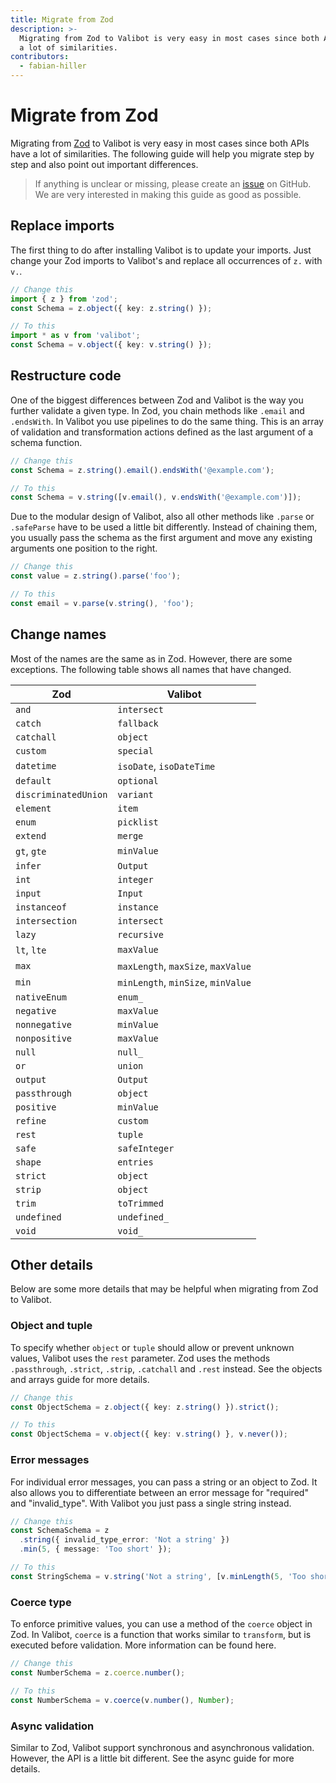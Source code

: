 ```yaml
---
title: Migrate from Zod
description: >-
  Migrating from Zod to Valibot is very easy in most cases since both APIs have
  a lot of similarities.
contributors:
  - fabian-hiller
---
```



# Migrate from Zod

Migrating from [Zod](https://zod.dev/) to Valibot is very easy in most cases since both APIs have a lot of similarities. The following guide will help you migrate step by step and also point out important differences.

> If anything is unclear or missing, please create an [issue](https://github.com/fabian-hiller/valibot/issues/new) on GitHub. We are very interested in making this guide as good as possible.

## Replace imports

The first thing to do after <Link href="../installation/">installing</Link> Valibot is to update your imports. Just change your Zod imports to Valibot's and replace all occurrences of `z.` with `v.`.

```ts
// Change this
import { z } from 'zod';
const Schema = z.object({ key: z.string() });

// To this
import * as v from 'valibot';
const Schema = v.object({ key: v.string() });
```

## Restructure code

One of the biggest differences between Zod and Valibot is the way you further validate a given type. In Zod, you chain methods like `.email` and `.endsWith`. In Valibot you use <Link href="../pipelines/">pipelines</Link> to do the same thing. This is an array of validation and transformation actions defined as the last argument of a schema function.

```ts
// Change this
const Schema = z.string().email().endsWith('@example.com');

// To this
const Schema = v.string([v.email(), v.endsWith('@example.com')]);
```

Due to the modular design of Valibot, also all other methods like `.parse` or `.safeParse` have to be used a little bit differently. Instead of chaining them, you usually pass the schema as the first argument and move any existing arguments one position to the right.

```ts
// Change this
const value = z.string().parse('foo');

// To this
const email = v.parse(v.string(), 'foo');
```

## Change names

Most of the names are the same as in Zod. However, there are some exceptions. The following table shows all names that have changed.

| Zod                  | Valibot                                                                                                                                     |
| -------------------- | ------------------------------------------------------------------------------------------------------------------------------------------- |
| `and`                | <Link href="/api/intersect/">`intersect`</Link>                                                                                             |
| `catch`              | <Link href="/api/fallback/">`fallback`</Link>                                                                                               |
| `catchall`           | <Link href="/api/object/">`object`</Link>                                                                                                   |
| `custom`             | <Link href="/api/special/">`special`</Link>                                                                                                 |
| `datetime`           | <Link href="/api/isoDate/">`isoDate`</Link>, <Link href="/api/isoDateTime/">`isoDateTime`</Link>                                            |
| `default`            | <Link href="/api/optional/">`optional`</Link>                                                                                               |
| `discriminatedUnion` | <Link href="/api/variant/">`variant`</Link>                                                                                                 |
| `element`            | `item`                                                                                                                                      |
| `enum`               | <Link href="/api/picklist/">`picklist`</Link>                                                                                               |
| `extend`             | <Link href="/api/merge/">`merge`</Link>                                                                                                     |
| `gt`, `gte`          | <Link href="/api/minValue/">`minValue`</Link>                                                                                               |
| `infer`              | <Link href="/api/Output/">`Output`</Link>                                                                                                   |
| `int`                | <Link href="/api/integer/">`integer`</Link>                                                                                                 |
| `input`              | <Link href="/api/Input/">`Input`</Link>                                                                                                     |
| `instanceof`         | <Link href="/api/instance/">`instance`</Link>                                                                                               |
| `intersection`       | <Link href="/api/intersect/">`intersect`</Link>                                                                                             |
| `lazy`               | <Link href="/api/recursive/">`recursive`</Link>                                                                                             |
| `lt`, `lte`          | <Link href="/api/maxValue/">`maxValue`</Link>                                                                                               |
| `max`                | <Link href="/api/maxLength/">`maxLength`</Link>, <Link href="/api/maxSize/">`maxSize`</Link>, <Link href="/api/maxValue/">`maxValue`</Link> |
| `min`                | <Link href="/api/minLength/">`minLength`</Link>, <Link href="/api/minSize/">`minSize`</Link>, <Link href="/api/minValue/">`minValue`</Link> |
| `nativeEnum`         | <Link href="/api/enum_/">`enum_`</Link>                                                                                                     |
| `negative`           | <Link href="/api/maxValue/">`maxValue`</Link>                                                                                               |
| `nonnegative`        | <Link href="/api/minValue/">`minValue`</Link>                                                                                               |
| `nonpositive`        | <Link href="/api/maxValue/">`maxValue`</Link>                                                                                               |
| `null`               | <Link href="/api/null_/">`null_`</Link>                                                                                                     |
| `or`                 | <Link href="/api/union/">`union`</Link>                                                                                                     |
| `output`             | <Link href="/api/Output/">`Output`</Link>                                                                                                   |
| `passthrough`        | <Link href="/api/object/">`object`</Link>                                                                                                   |
| `positive`           | <Link href="/api/minValue/">`minValue`</Link>                                                                                               |
| `refine`             | <Link href="/api/custom/">`custom`</Link>                                                                                                   |
| `rest`               | <Link href="/api/tuple/">`tuple`</Link>                                                                                                     |
| `safe`               | <Link href="/api/safeInteger/">`safeInteger`</Link>                                                                                         |
| `shape`              | `entries`                                                                                                                                   |
| `strict`             | <Link href="/api/object/">`object`</Link>                                                                                                   |
| `strip`              | <Link href="/api/object/">`object`</Link>                                                                                                   |
| `trim`               | <Link href="/api/toTrimmed/">`toTrimmed`</Link>                                                                                             |
| `undefined`          | <Link href="/api/undefined_/">`undefined_`</Link>                                                                                           |
| `void`               | <Link href="/api/void_/">`void_`</Link>                                                                                                     |

## Other details

Below are some more details that may be helpful when migrating from Zod to Valibot.

### Object and tuple

To specify whether <Link href="/api/object/">`object`</Link> or <Link href="/api/tuple/">`tuple`</Link> should allow or prevent unknown values, Valibot uses the `rest` parameter. Zod uses the methods `.passthrough`, `.strict`, `.strip`, `.catchall` and `.rest` instead. See the <Link href="../objects/">objects</Link> and <Link href="../arrays/">arrays</Link> guide for more details.

```ts
// Change this
const ObjectSchema = z.object({ key: z.string() }).strict();

// To this
const ObjectSchema = v.object({ key: v.string() }, v.never());
```

### Error messages

For individual error messages, you can pass a string or an object to Zod. It also allows you to differentiate between an error message for "required" and "invalid_type". With Valibot you just pass a single string instead.

```ts
// Change this
const SchemaSchema = z
  .string({ invalid_type_error: 'Not a string' })
  .min(5, { message: 'Too short' });

// To this
const StringSchema = v.string('Not a string', [v.minLength(5, 'Too short')]);
```

### Coerce type

To enforce primitive values, you can use a method of the `coerce` object in Zod. In Valibot, <Link href="/api/coerce/">`coerce`</Link> is a function that works similar to <Link href="/api/transform/">`transform`</Link>, but is executed before validation. More information can be found <Link href="../methods/#coerce">here</Link>.

```ts
// Change this
const NumberSchema = z.coerce.number();

// To this
const NumberSchema = v.coerce(v.number(), Number);
```

### Async validation

Similar to Zod, Valibot support synchronous and asynchronous validation. However, the API is a little bit different. See the <Link href="../async-validation/">async guide</Link> for more details.
